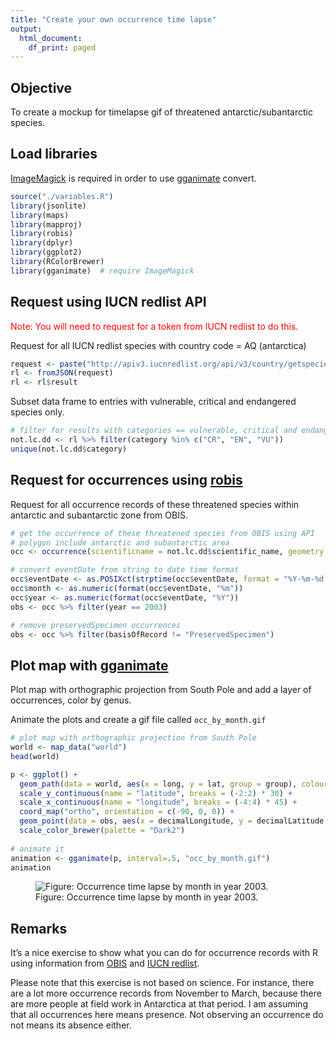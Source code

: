 ```yaml
---
title: "Create your own occurrence time lapse"
output:
  html_document:
    df_print: paged
---
```


## Objective
To create a mockup for timelapse gif of threatened antarctic/subantarctic species.

## Load libraries 
[ImageMagick](https://github.com/ImageMagick/ImageMagick) is required in order to use [gganimate](https://github.com/dgrtwo/gganimate) convert.

```r
source("./variables.R")
library(jsonlite)
library(maps)
library(mapproj)
library(robis)
library(dplyr)
library(ggplot2)
library(RColorBrewer)
library(gganimate)  # require ImageMagick
```

## Request using IUCN redlist API
<span style="color:red">Note: You will need to request for a token from IUCN redlist to do this.</span>

Request for all IUCN redlist species with country code = AQ (antarctica)

```r
request <- paste("http://apiv3.iucnredlist.org/api/v3/country/getspecies/AQ?token=", token, sep = "")
rl <- fromJSON(request)
rl <- rl$result
```

Subset data frame to entries with vulnerable, critical and endangered species only.

```r
# filter for results with categories == vulnerable, critical and endangered (threatened)
not.lc.dd <- rl %>% filter(category %in% c("CR", "EN", "VU"))
unique(not.lc.dd$category)
```

## Request for occurrences using [robis](https://github.com/iobis/robis)
Request for all occurrence records of these threatened species within antarctic and subantarctic zone from OBIS.

```r
# get the occurrence of these threatened species from OBIS using API
# polygon include antarctic and subantarctic area
occ <- occurrence(scientificname = not.lc.dd$scientific_name, geometry = "POLYGON((180 -90, -180 -90, -180 -45, 180 -45, 180 -90))")

# convert eventDate from string to date time format
occ$eventDate <- as.POSIXct(strptime(occ$eventDate, format = "%Y-%m-%d %H:%M:%S", tz = "GMT"))
occ$month <- as.numeric(format(occ$eventDate, "%m"))
occ$year <- as.numeric(format(occ$eventDate, "%Y"))
obs <- occ %>% filter(year == 2003)

# remove preservedSpecimen occurrences
obs <- occ %>% filter(basisOfRecord != "PreservedSpecimen")
```

## Plot map with [gganimate](https://github.com/dgrtwo/gganimate)
Plot map with orthographic projection from South Pole and add a layer of occurrences, color by genus.

Animate the plots and create a gif file called `occ_by_month.gif`

```r
# plot map with orthographic projection from South Pole
world <- map_data("world")
head(world)

p <- ggplot() + 
  geom_path(data = world, aes(x = long, y = lat, group = group), colour = "#707070") +
  scale_y_continuous(name = "latitude", breaks = (-2:2) * 30) + 
  scale_x_continuous(name = "longitude", breaks = (-4:4) * 45) + 
  coord_map("ortho", orientation = c(-90, 0, 0)) +
  geom_point(data = obs, aes(x = decimalLongitude, y = decimalLatitude, color = genus, frame = month), size = 1, alpha = 0.5) +
  scale_color_brewer(palette = "Dark2")
  
# animate it
animation <- gganimate(p, interval=.5, "occ_by_month.gif")
animation
```

![Figure: Occurrence time lapse by month in year 2003.](occ_by_month.gif)

## Remarks
It's a nice exercise to show what you can do for occurrence records with R using information from [OBIS](http://iobis.org/) and [IUCN redlist](http://www.iucnredlist.org/). 

Please note that this exercise is not based on science. For instance, there are a lot more occurrence records from November to March, because there are more people at field work in Antarctica at that period. I am assuming that all occurrences here means presence. Not observing an occurrence do not means its absence either.
